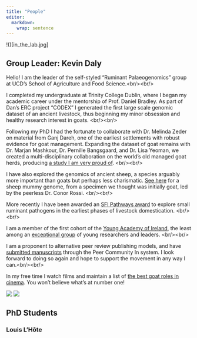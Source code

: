 ```yaml
---
title: "People"
editor: 
  markdown: 
    wrap: sentence
---
```


!()\[in_the_lab.jpg\]

## Group Leader: Kevin Daly

Hello!
I am the leader of the self-styled "Ruminant Palaeogenomics" group at UCD's School of Agriculture and Food Science.\<br/\>\<br/\>

I completed my undergraduate at Trinity College Dublin, where I began my academic career under the mentorship of Prof. Daniel Bradley.
As part of Dan's ERC project "CODEX" I generated the first large scale genomic dataset of an ancient livestock, thus beginning my minor obsession and healthy research interest in goats.
\<br/\>\<br/\>

Following my PhD I had the fortunate to collaborate with Dr. Melinda Zeder on material from Ganj Dareh, one of the earliest settlements with robust evidence for goat management.
Expanding the dataset of goat remains with Dr. Marjan Mashkour, Dr. Pernille Bangsgaard, and Dr. Lisa Yeoman, we created a multi-disciplinary collaboration on the world's old managed goat herds, producing [a study I am very proud of](https://www.pnas.org/doi/10.1073/pnas.2100901118).
\<br/\>\<br/\>

I have also explored the genomics of ancient sheep, a species arguably more important than goats but perhaps less charismatic.
[See here](https://royalsocietypublishing.org/doi/full/10.1098/rsbl.2021.0222?rfr_dat=cr_pub++0pubmed&url_ver=Z39.88-2003&rfr_id=ori%3Arid%3Acrossref.org) for a sheep mummy genome, from a specimen we thought was initially goat, led by the peerless Dr. Conor Rossi.
\<br/\>\<br/\>

More recently I have been awarded an [SFI Pathways award](https://www.tcd.ie/news_events/articles/trinity-researchers-secure-eight-sfi-irc-pathway-awards/) to explore small ruminant pathogens in the earliest phases of livestock domestication.
\<br/\>\<br/\>

I am a member of the first cohort of the [Young Academy of Ireland](https://www.ria.ie/kevin-gerard-daly), the least among an [exceptional group](https://www.ria.ie/bios/young-academy-ireland/all) of young researchers and leaders.
\<br/\>\<br/\>

I am a proponent to alternative peer review publishing models, and have [submitted manuscripts](https://genomics.peercommunityin.org/articles/rec?id=162) through the Peer Community In system.
I look forward to doing so again and hope to support the movement in any way I can.\<br/\>\<br/\>

In my free time I watch films and maintain a list of [the best goat roles in cinema](https://boxd.it/4BHse).
You won't believe what's at number one!

![](C.jpg) ![](Z.jpeg)

## PhD Students

### Louis L'Hôte
